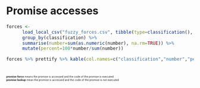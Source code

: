 # Promise accesses

```r
forces <- 
	  load_local_csv("fuzzy_forces.csv", tibble(type=classification(), number=numeric(), percent=numeric())) %>% 
	  group_by(classification) %>% 
	  summarise(number=sum(as.numeric(number), na.rm=TRUE)) %>% 
	  mutate(percent=100*number/sum(number))
```

``` r
forces %>% prettify %>% kable(col.names=c("classification","number","percentage"), align="lrr")
```

<!--``` {r evaluations-forces-graph, echo=FALSE, comment="", fig.width=10, fig.height=5}
ggplot(forces, aes(x="", y=percent, fill=classification)) + 
  geom_bar(width=1, stat="identity") + 
    #geom_text(aes(y=cumsum(percent)-percent/2, label=classification)) +
      coord_polar("y", start=0) +
        theme(legend.position="right", axis.title.y=element_blank())
	```-->

<div style="font-size: 50%; padding-top: 2em">
**promise force** means the promise is accessed and the code of the promise is executed  
**promise lookup** mean the promise is accessed and the code of the promise is not executed
</div>
